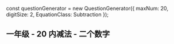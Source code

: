 
const questionGenerator = new QuestionGenerator({
	maxNum: 20,
	digitSize: 2,
	EquationClass: Subtraction
});

<Meta title="一年级/20内/减法/二个数字" parameters={defaultDocParams()} />

## 一年级 - 20 内减法 - 二个数字

<Canvas className="custom-docs-story">
	<QuizContainer questionGenerator={questionGenerator} />
</Canvas>
